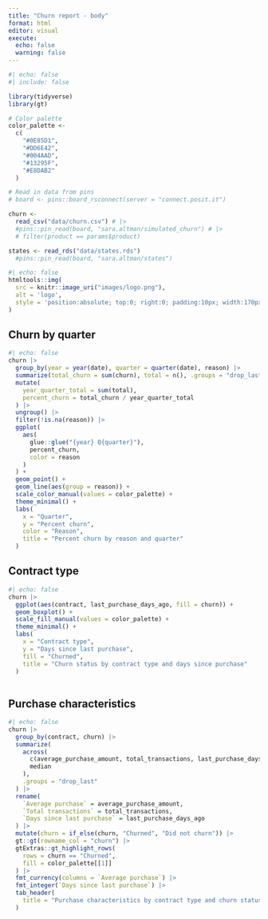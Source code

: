 ```yaml
---
title: "Churn report - body"
format: html
editor: visual
execute: 
  echo: false
  warning: false
---
```


```r
#| echo: false
#| include: false

library(tidyverse)
library(gt)

# Color palette
color_palette <-
  c(
    "#0E85D1",
    "#DD6E42",
    "#004AAD",
    "#13295F",
    "#E8DAB2"
  )

# Read in data from pins
# board <- pins::board_rsconnect(server = "connect.posit.it")

churn <- 
  read_csv("data/churn.csv") # |> 
  #pins::pin_read(board, "sara.altman/simulated_churn") # |> 
  # filter(product == params$product)

states <- read_rds("data/states.rds")
  #pins::pin_read(board, "sara.altman/states")
```

```r
#| echo: false
htmltools::img(
  src = knitr::image_uri("images/logo.png"), 
  alt = 'logo', 
  style = 'position:absolute; top:0; right:0; padding:10px; width:170px; height:170px'
)
```

## Churn by quarter

```r
#| echo: false
churn |> 
  group_by(year = year(date), quarter = quarter(date), reason) |> 
  summarize(total_churn = sum(churn), total = n(), .groups = "drop_last") |> 
  mutate(
    year_quarter_total = sum(total),
    percent_churn = total_churn / year_quarter_total
  ) |> 
  ungroup() |> 
  filter(!is.na(reason)) |> 
  ggplot(
    aes(
      glue::glue("{year} Q{quarter}"), 
      percent_churn, 
      color = reason
    )
  ) +
  geom_point() +
  geom_line(aes(group = reason)) +
  scale_color_manual(values = color_palette) +
  theme_minimal() +
  labs(
    x = "Quarter",
    y = "Percent churn",
    color = "Reason",
    title = "Percent churn by reason and quarter"
  )
```

## Contract type

```r
#| echo: false
churn |> 
  ggplot(aes(contract, last_purchase_days_ago, fill = churn)) +
  geom_boxplot() +
  scale_fill_manual(values = color_palette) +
  theme_minimal() +
  labs(
    x = "Contract type",
    y = "Days since last purchase",
    fill = "Churned",
    title = "Churn status by contract type and days since purchase"
  )
  
```

## Purchase characteristics

```r
#| echo: false
churn |>
  group_by(contract, churn) |>
  summarize(
    across(
      c(average_purchase_amount, total_transactions, last_purchase_days_ago),
      median
    ),
    .groups = "drop_last"
  ) |> 
  rename(
    `Average purchase` = average_purchase_amount,
    `Total transactions` = total_transactions,
    `Days since last purchase` = last_purchase_days_ago
  ) |> 
  mutate(churn = if_else(churn, "Churned", "Did not churn")) |> 
  gt::gt(rowname_col = "churn") |> 
  gtExtras::gt_highlight_rows(
    rows = churn == "Churned",
    fill = color_palette[[1]]
  ) |> 
  fmt_currency(columns = `Average purchase`) |> 
  fmt_integer(`Days since last purchase`) |> 
  tab_header(
    title = "Purchase characteristics by contract type and churn status"
  )
```
